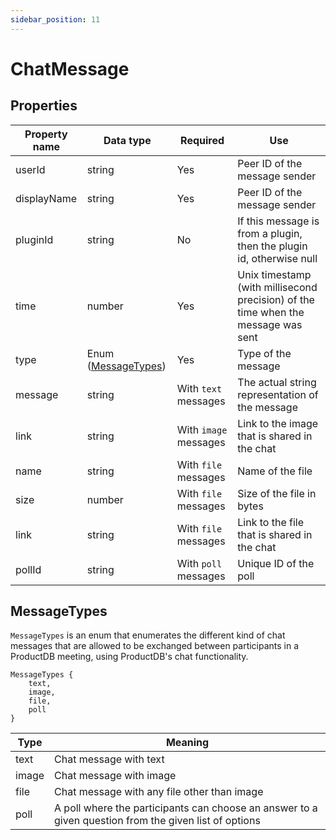 ```yaml
---
sidebar_position: 11
---
```


# ChatMessage

## Properties

| Property name | Data type                            | Required              | Use                                                                               |
| ------------- | ------------------------------------ | --------------------- | --------------------------------------------------------------------------------- |
| userId        | string                               | Yes                   | Peer ID of the message sender                                                     |
| displayName   | string                               | Yes                   | Peer ID of the message sender                                                     |
| pluginId      | string                               | No                    | If this message is from a plugin, then the plugin id, otherwise null              |
| time          | number                               | Yes                   | Unix timestamp (with millisecond precision) of the time when the message was sent |
| type          | Enum ([MessageTypes](#messagetypes)) | Yes                   | Type of the message                                                               |
| message       | string                               | With `text` messages  | The actual string representation of the message                                   |
| link          | string                               | With `image` messages | Link to the image that is shared in the chat                                      |
| name          | string                               | With `file` messages  | Name of the file                                                                  |
| size          | number                               | With `file` messages  | Size of the file in bytes                                                         |
| link          | string                               | With `file` messages  | Link to the file that is shared in the chat                                       |
| pollId        | string                               | With `poll` messages  | Unique ID of the poll                                                             |

## MessageTypes

`MessageTypes` is an enum that enumerates the different kind of chat messages
that are allowed to be exchanged between participants in a ProductDB meeting, using
ProductDB's chat functionality.

```tsx
MessageTypes {
    text,
    image,
    file,
    poll
}
```

| Type  | Meaning                                                                                               |
| ----- | ----------------------------------------------------------------------------------------------------- |
| text  | Chat message with text                                                                                |
| image | Chat message with image                                                                               |
| file  | Chat message with any file other than image                                                           |
| poll  | A poll where the participants can choose an answer to a given question from the given list of options |
